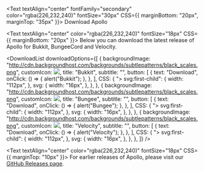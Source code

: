 
<Text textAlign="center" fontFamily="secondary" color="rgba(226,232,240)" fontSize="30px" CSS={{ marginBottom: "20px", marginTop: "35px" }}>
    Download Apollo
</Text>

<Text textAlign="center" color="rgba(226,232,240)" fontSize="18px" CSS={{ marginBottom: "20px" }}>
    Below you can download the latest release of Apollo for Bukkit, BungeeCord and Velocity.
</Text>

<DownloadList
    downloadOptions={[
        {
            backgroundImage: "http://cdn.backgroundhost.com/backgrounds/subtlepatterns/black_scales.png",
            customIcon: <img width={250} src="/assets/bukkit.png" />,
            title: "Bukkit",
            subtitle: "",
            button: [
                {
                    text: "Download",
                    onClick: () => {
                        alert("Bukkit");
                    },
                },
            ],
            CSS: {
                "> svg:first-child": {
                    width: "112px",
                },
                svg: {
                    width: "16px",
                },
            },
        },
        {
            backgroundImage: "http://cdn.backgroundhost.com/backgrounds/subtlepatterns/black_scales.png",
            customIcon: <img width={250} src="/assets/bungee.png" />,
            title: "Bungee",
            subtitle: "",
            button: [
                {
                    text: "Download",
                    onClick: () => {
                        alert("Bungee");
                    },
                },
            ],
            CSS: {
                "> svg:first-child": {
                    width: "112px",
                },
                svg: {
                    width: "16px",
                },
            },
        },
        {
            backgroundImage: "http://cdn.backgroundhost.com/backgrounds/subtlepatterns/black_scales.png",
            customIcon: <img width={250} src="/assets/velocity.png" />,
            title: "Velocity",
            subtitle: "",
            button: [
                {
                    text: "Download",
                    onClick: () => {
                        alert("Velocity");
                    },
                },
            ],
            CSS: {
                "> svg:first-child": {
                    width: "112px",
                },
                svg: {
                    width: "16px",
                },
            },
        },
    ]}
/>

<Text textAlign="center" color="rgba(226,232,240)" fontSize="18px" CSS={{ marginTop: "10px" }}>
    For earlier releases of Apollo, please visit our [GitHub Releases page](https://github.com/LunarClient/Apollo/releases).
</Text>

